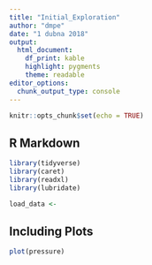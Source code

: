 ```yaml
---
title: "Initial_Exploration"
author: "dmpe"
date: "1 dubna 2018"
output: 
  html_document: 
    df_print: kable
    highlight: pygments
    theme: readable
editor_options: 
  chunk_output_type: console
---
```


```r
knitr::opts_chunk$set(echo = TRUE)
```

## R Markdown
```r
library(tidyverse)
library(caret)
library(readxl)
library(lubridate)
```


```r
load_data <- 
```

## Including Plots


```r
plot(pressure)
```

